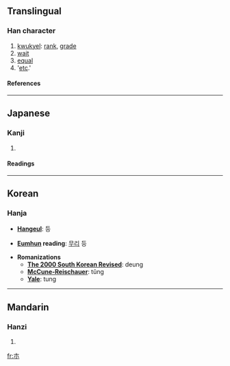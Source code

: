 {{see|等}}

==Translingual==
===Han character===
{{Han char|rn=75|rad=木|as=00|sn=4|four=|canj=木金 (DC), X木金 (XDC)}}
# [[kwukyel]]: [[rank]], [[grade]]
# [[wait]]
# [[equal]]
# '[[etc]].'
====References====
{{Han ref|kx=0509.011|dkj=14415|hdz=21149.061|uh=6729|ud=26409}}

----
==Japanese==
===Kanji===
{{ja-kanji|grade=|rs=木00}}
# {{defn|Japanese}} 
====Readings====
{{ja-readings|on=[[とう]] (tō)|kun=[[ひとしい]] (hitoshii), [[など]] (nado), [[ら]] (ra)}}

----
==Korean==
===Hanja===

<font lang="ja" style="font-size:125%">{{lang|ko|等}}</font>

* '''[[Hangeul]]''': 등

* '''[[Eumhun]] reading''': [[무리]] 등  

* '''Romanizations'''
** '''[[The 2000 South Korean Revised Romanization|The 2000 South Korean Revised]]''': deung
** '''[[McCune-Reischauer]]''': tŭng
** '''[[Yale]]''': tung

----
==Mandarin==
===Hanzi===
{{cmn-hanzi|pin=[[děng]] (deng3)|wg=teng<sup>3</sup>}}
# {{defn|Mandarin}}

[[fr:朩]]